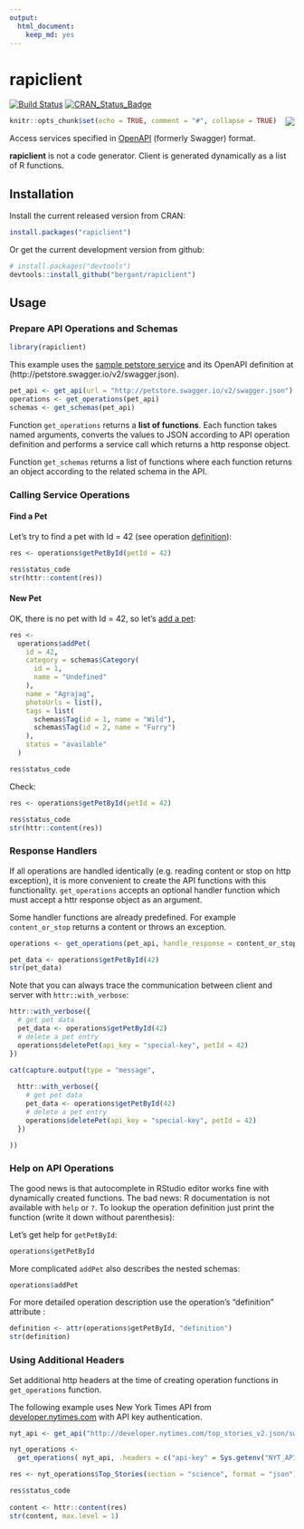```yaml
---
output: 
  html_document: 
    keep_md: yes
---
```


# __rapiclient__

[![Build Status](https://travis-ci.org/bergant/rapiclient.svg?branch=master)](https://travis-ci.org/bergant/rapiclient)
[![CRAN_Status_Badge](http://www.r-pkg.org/badges/version/rapiclient)](http://cran.r-project.org/package=rapiclient)


<img align="right" src="img/rapiclient_ani.gif"/>

```r
knitr::opts_chunk$set(echo = TRUE, comment = "#", collapse = TRUE)
```

Access services specified in [OpenAPI](https://openapis.org) (formerly Swagger) format.

**rapiclient** is not a code generator. Client is generated dynamically as 
a list of R functions.


## Installation
Install the current released version from CRAN:

```r
install.packages("rapiclient")
```

Or get the current development version from github:

```r
# install.packages("devtools")
devtools::install_github("bergant/rapiclient")
```


## Usage

### Prepare API Operations and Schemas

```r
library(rapiclient)
```

This example uses the [sample petstore service](http://petstore.swagger.io)
and its OpenAPI definition at (http://petstore.swagger.io/v2/swagger.json).

```r
pet_api <- get_api(url = "http://petstore.swagger.io/v2/swagger.json")
operations <- get_operations(pet_api)
schemas <- get_schemas(pet_api)
```

Function `get_operations` returns a **list of functions**. 
Each function takes named arguments, converts the values to JSON 
according to API operation definition and performs a service call which
returns a http response object.

Function `get_schemas` returns a list of functions where each function returns 
an object according to the related schema in the API.


### Calling Service Operations

#### Find a Pet
Let's try to find a pet with Id = 42 (see operation [definition](http://petstore.swagger.io/#!/pet/getPetById)):
```r
res <- operations$getPetById(petId = 42)

res$status_code
str(httr::content(res))
```

#### New Pet
OK, there is no pet with Id = 42, so let's [add a pet](http://petstore.swagger.io/#!/pet/addPet):

```r
res <- 
  operations$addPet(
    id = 42,
    category = schemas$Category(
      id = 1,
      name = "Undefined"
    ),
    name = "Agrajag",
    photoUrls = list(),
    tags = list(
      schemas$Tag(id = 1, name = "Wild"),
      schemas$Tag(id = 2, name = "Furry")
    ),
    status = "available"
  )

res$status_code
```

Check:

```r
res <- operations$getPetById(petId = 42)

res$status_code
str(httr::content(res))
```

### Response Handlers

If all operations are handled identically (e.g. reading content or stop 
on http exception), it is more convenient to create the API functions
with this functionality. `get_operations` accepts an optional handler
function which must accept a httr response object as an argument.

Some handler functions are already predefined. For example `content_or_stop`
returns a content or throws an exception.

```r
operations <- get_operations(pet_api, handle_response = content_or_stop)

pet_data <- operations$getPetById(42)
str(pet_data)
```

Note that you can always trace the communication between client and server with `httr::with_verbose`:

```r
httr::with_verbose({
  # get pet data
  pet_data <- operations$getPetById(42)
  # delete a pet entry
  operations$deletePet(api_key = "special-key", petId = 42)
})
```

```r
cat(capture.output(type = "message",
  
  httr::with_verbose({
    # get pet data
    pet_data <- operations$getPetById(42)
    # delete a pet entry
    operations$deletePet(api_key = "special-key", petId = 42)
  })

))
```



### Help on API Operations

The good news is that autocomplete in RStudio editor works fine with dynamically created functions. The bad news: R documentation is not available 
with `help` or `?`. To lookup the operation definition
just print the function (write it down without parenthesis):

Let's get help for `getPetById`:
```r
operations$getPetById
```

More complicated `addPet` also describes the nested schemas:

```r
operations$addPet
```

For more detailed operation description use the operation's "definition" attribute :

```r
definition <- attr(operations$getPetById, "definition")
str(definition)
```


### Using Additional Headers

Set additional http headers at the time of creating operation functions
in `get_operations` function.

The following example uses New York Times API from [developer.nytimes.com](http://developer.nytimes.com/)
with API key authentication.


```r
nyt_api <- get_api("http://developer.nytimes.com/top_stories_v2.json/swagger.json")

nyt_operations <- 
  get_operations( nyt_api, .headers = c("api-key" = Sys.getenv("NYT_API_KEY")))

res <- nyt_operations$Top_Stories(section = "science", format = "json")

res$status_code
 
content <- httr::content(res)
str(content, max.level = 1)

```




